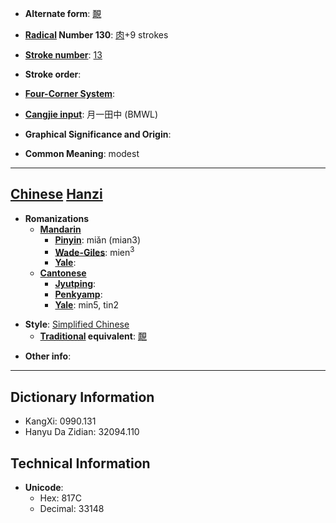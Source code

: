 * '''Alternate form''': [[靦]]

* '''[[Wiktionary:Chinese radical index| Radical]] Number 130''': [[Wiktionary:Chinese radical index 肉|肉]]+9 strokes

* '''[[Wiktionary:Chinese total strokes index|Stroke number]]''': [[Wiktionary:Chinese total strokes index 13|13]]

* '''Stroke order''': 

* '''[[Wiktionary:Chinese four corner index|Four-Corner System]]''': 

* '''[[Wiktionary:Chinese Cangjie index|Cangjie input]]''': 月一田中 (BMWL)

* '''Graphical Significance and Origin''': 

* '''Common Meaning''': modest

----

== [[Chinese]] [[Hanzi]] ==

* '''Romanizations'''
** '''[[Mandarin]]'''
*** '''[[Pinyin]]''': miǎn (mian3)
*** '''[[Wade-Giles]]''': mien<sup>3</sup>
*** '''[[Yale]]''': 
** '''[[Cantonese]]'''
*** '''[[Jyutping]]''':
*** '''[[Penkyamp]]''': 
*** '''[[Yale]]''': min5, tin2

* '''Style''': [[Simplified Chinese]] 
** '''[[Traditional Chinese|Traditional]] equivalent''': [[靦]]

* '''Other info''': 

----

== Dictionary Information ==

* KangXi: 0990.131
* Hanyu Da Zidian: 32094.110

== Technical Information ==

* '''Unicode''':
** Hex: 817C
** Decimal: 33148